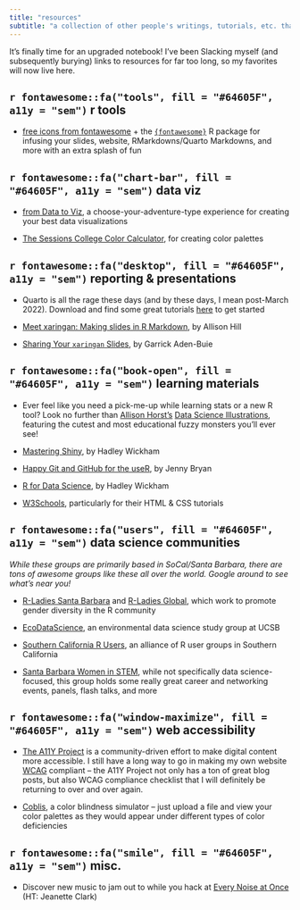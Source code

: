 ```yaml
---
title: "resources"
subtitle: "a collection of other people's writings, tutorials, etc. that I find particularly helpful"
---
```


It's finally time for an upgraded notebook! I've been Slacking myself (and subsequently burying) links to resources for far too long, so my favorites will now live here.

## `r fontawesome::fa("tools", fill = "#64605F", a11y = "sem")` r tools

-   [free icons from fontawesome](https://fontawesome.com/v5/search?m=free) + the [`{fontawesome}`](https://github.com/rstudio/fontawesome) R package for infusing your slides, website, RMarkdowns/Quarto Markdowns, and more with an extra splash of fun

## `r fontawesome::fa("chart-bar", fill = "#64605F", a11y = "sem")` data viz

-   [from Data to Viz](https://www.data-to-viz.com/), a choose-your-adventure-type experience for creating your best data visualizations

-   [The Sessions College Color Calculator](https://www.sessions.edu/color-calculator/), for creating color palettes

## `r fontawesome::fa("desktop", fill = "#64605F", a11y = "sem")` reporting & presentations

-   Quarto is all the rage these days (and by these days, I mean post-March 2022). Download and find some great tutorials [here](https://quarto.org/) to get started

-   [Meet xaringan: Making slides in R Markdown](https://arm.rbind.io/slides/xaringan.html#1), by Allison Hill

-   [Sharing Your `xaringan` Slides](https://www.garrickadenbuie.com/blog/sharing-xaringan-slides/), by Garrick Aden-Buie

## `r fontawesome::fa("book-open", fill = "#64605F", a11y = "sem")` learning materials

-   Ever feel like you need a pick-me-up while learning stats or a new R tool? Look no further than [Allison Horst's](https://twitter.com/allison_horst) [Data Science Illustrations](https://allisonhorst.com/), featuring the cutest and most educational fuzzy monsters you'll ever see!

-   [Mastering Shiny](https://mastering-shiny.org/index.html), by Hadley Wickham

-   [Happy Git and GitHub for the useR](https://happygitwithr.com/), by Jenny Bryan

-   [R for Data Science](https://r4ds.had.co.nz/), by Hadley Wickham

-   [W3Schools](https://www.w3schools.com/default.asp), particularly for their HTML & CSS tutorials

## `r fontawesome::fa("users", fill = "#64605F", a11y = "sem")` data science communities

*While these groups are primarily based in SoCal/Santa Barbara, there are tons of awesome groups like these all over the world. Google around to see what's near you!*

-   [R-Ladies Santa Barbara](https://www.meetup.com/rladies-santa-barbara/) and [R-Ladies Global](https://rladies.org/), which work to promote gender diversity in the R community

-   [EcoDataScience](https://eco-data-science.github.io/), an environmental data science study group at UCSB\

-   [Southern California R Users](https://socalr.org/), an alliance of R user groups in Southern California\

-   [Santa Barbara Women in STEM](https://www.sbwomeninstem.org/), while not specifically data science-focused, this group holds some really great career and networking events, panels, flash talks, and more

## `r fontawesome::fa("window-maximize", fill = "#64605F", a11y = "sem")` web accessibility

-   [The A11Y Project](https://www.a11yproject.com/) is a community-driven effort to make digital content more accessible. I still have a long way to go in making my own website [WCAG](https://www.w3.org/WAI/standards-guidelines/wcag/) compliant -- the A11Y Project not only has a ton of great blog posts, but also WCAG compliance checklist that I will definitely be returning to over and over again.

-   [Coblis](https://www.color-blindness.com/coblis-color-blindness-simulator/), a color blindness simulator -- just upload a file and view your color palettes as they would appear under different types of color deficiencies

## `r fontawesome::fa("smile", fill = "#64605F", a11y = "sem")` misc.

-   Discover new music to jam out to while you hack at [Every Noise at Once](https://everynoise.com/engenremap.html) (HT: Jeanette Clark)
